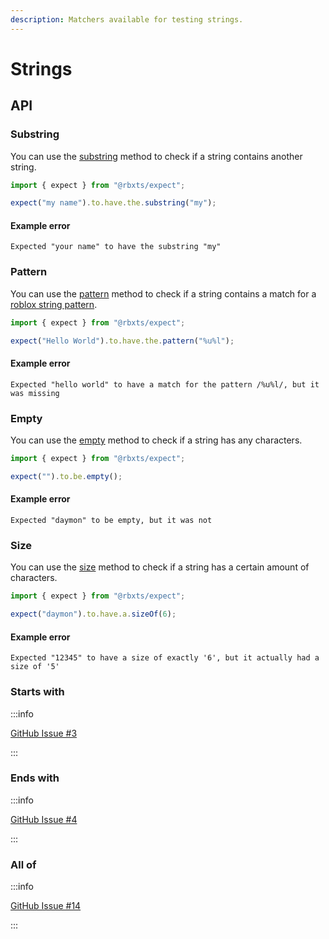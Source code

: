 ```yaml
---
description: Matchers available for testing strings.
---
```


# Strings

## API

### Substring

You can use the [substring](/docs/api/expect.assertion.substring.md) method to check if a string contains another
string.

```ts
import { expect } from "@rbxts/expect";

expect("my name").to.have.the.substring("my");
```

#### Example error

```logs
Expected "your name" to have the substring "my"
```

### Pattern

You can use the [pattern](/docs/api/expect.assertion.pattern.md) method to check if a string contains a match for a
[roblox string pattern](https://create.roblox.com/docs/luau/strings#string-pattern-reference).

```ts
import { expect } from "@rbxts/expect";

expect("Hello World").to.have.the.pattern("%u%l");
```

#### Example error

```logs
Expected "hello world" to have a match for the pattern /%u%l/, but it was missing
```

### Empty

You can use the [empty](/docs/api/expect.assertion.empty.md) method to check if a string has any characters.

```ts
import { expect } from "@rbxts/expect";

expect("").to.be.empty();
```

#### Example error

```logs
Expected "daymon" to be empty, but it was not
```

### Size

You can use the [size](/docs/api/expect.assertion.size.md) method to check if a string has a certain amount of
characters.

```ts
import { expect } from "@rbxts/expect";

expect("daymon").to.have.a.sizeOf(6);
```

#### Example error

```logs
Expected "12345" to have a size of exactly '6', but it actually had a size of '5'
```

### Starts with

:::info

[GitHub Issue #3](https://github.com/daymxn/rbxts-expect/issues/3)

:::

### Ends with

:::info

[GitHub Issue #4](https://github.com/daymxn/rbxts-expect/issues/4)

:::

### All of

:::info

[GitHub Issue #14](https://github.com/daymxn/rbxts-expect/issues/14)

:::
